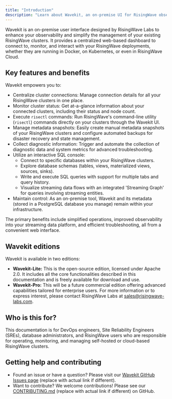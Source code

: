 ```yaml
---
title: "Introduction"
description: "Learn about Wavekit, an on-premise UI for RisingWave observability and management. Discover its key features, benefits, available editions, and how to get help or contribute."
---
```


Wavekit is an on-premise user interface designed by RisingWave Labs to enhance your observability and simplify the management of your existing RisingWave clusters. It provides a centralized web-based dashboard to connect to, monitor, and interact with your RisingWave deployments, whether they are running in Docker, on Kubernetes, or even in RisingWave Cloud.

## Key features and benefits

Wavekit empowers you to:

*   Centralize cluster connections: Manage connection details for all your RisingWave clusters in one place.
*   Monitor cluster status: Get at-a-glance information about your connected clusters, including their status and node count.
*   Execute `risectl` commands: Run RisingWave's command-line utility (`risectl`) commands directly on your clusters through the Wavekit UI.
*   Manage metadata snapshots: Easily create manual metadata snapshots of your RisingWave clusters and configure automated backups for disaster recovery and state management.
*   Collect diagnostic information: Trigger and automate the collection of diagnostic data and system metrics for advanced troubleshooting.
*   Utilize an interactive SQL console:
    *   Connect to specific databases within your RisingWave clusters.
    *   Explore database schemas (tables, views, materialized views, sources, sinks).
    *   Write and execute SQL queries with support for multiple tabs and query history.
    *   Visualize streaming data flows with an integrated 'Streaming Graph' for queries involving streaming entities.
*   Maintain control: As an on-premise tool, Wavekit and its metadata (stored in a PostgreSQL database you manage) remain within your infrastructure.

The primary benefits include simplified operations, improved observability into your streaming data platform, and efficient troubleshooting, all from a convenient web interface.

## Wavekit editions

Wavekit is available in two editions:

*   **Wavekit-Lite:** This is the open-source edition, licensed under Apache 2.0. It includes all the core functionalities described in this documentation and is freely available for download and use.
*   **Wavekit-Pro:** This will be a future commercial edition offering advanced capabilities tailored for enterprise users. For more information or to express interest, please contact RisingWave Labs at [sales@risingwave-labs.com](mailto:sales@risingwave-labs.com).

## Who is this for?

This documentation is for DevOps engineers, Site Reliability Engineers (SREs), database administrators, and RisingWave users who are responsible for operating, monitoring, and managing self-hosted or cloud-based RisingWave clusters.

## Getting help and contributing

*   Found an issue or have a question? Please visit our [Wavekit GitHub Issues page](https://github.com/risingwavelabs/wavekit/issues) (replace with actual link if different).
*   Want to contribute? We welcome contributions! Please see our [CONTRIBUTING.md](https://github.com/risingwavelabs/wavekit/blob/main/CONTRIBUTING.md) (replace with actual link if different) on GitHub.
